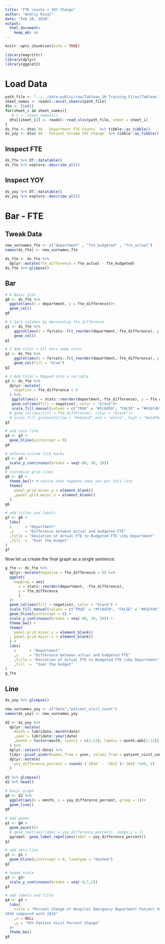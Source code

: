 ```yaml
---
title: "FTE counts + YOY Change"
author: "Andriy Koval"
date: "Feb 10, 2020"
output: 
  html_document: 
    keep_md: no
---
```



```r
knitr::opts_chunk$set(echo = TRUE)
```

```r
library(magrittr)
library(dplyr)
library(ggplot2)
```



# Load Data
```r
path_file <- "../../data-public/raw/Tableau_10_Training_Files/Tableau 10 Training Practice Data.xlsx"
sheet_names <- readxl::excel_sheets(path_file)
dto <- list()
for(sheet_i in sheet_names){
   # i <- sheet_names[1]
  dto[[sheet_i]] <- readxl::read_xlsx(path_file, sheet = sheet_i)
}
ds_fte <- dto$`08 - Department FTE Counts` %>% tibble::as_tibble()
ds_yoy <- dto$`09 - Patient Volume YOY Change` %>% tibble::as_tibble()
```

## Inspect FTE
```r
ds_fte %>% DT::datatable()
ds_fte %>% explore::describe_all()

```

## Inspect YOY  
```r
ds_yoy %>% DT::datatable()
ds_yoy %>% explore::describe_all()
```

# Bar - FTE 

## Tweak Data
```r
new_varnames_fte <- c("department" , "fte_budgeted" , "fte_actual")
names(ds_fte) <- new_varnames_fte 

ds_fte <- ds_fte %>%
  dplyr::mutate(fte_difference = fte_actual - fte_budgeted)
ds_fte %>% glimpse()
```

## Bar

```r
# 0 Basic plot
g0 <- ds_fte %>%
  ggplot(aes(x = department, y = fte_difference))+
  geom_col()
g0

# 1 Sort columns by descending fte_difference
g1 <- ds_fte %>%
    ggplot(aes(x = forcats::fct_reorder(department,-fte_difference), y = fte_difference))+
    geom_col()
g1

# 2 Add Color = All bars same color
g2 <- ds_fte %>%
    ggplot(aes(x = forcats::fct_reorder(department,-fte_difference), y = fte_difference))+
    geom_col(fill = "blue")
g2

# 3 Add Color = Mapped onto a variable
g3 <- ds_fte %>%
  dplyr::mutate(
    negative = fte_difference < 0
  ) %>%
   ggplot(aes(x = stats::reorder(department,-fte_difference), y = fte_difference))+
   geom_col(aes(fill = negative), color = "black")+
   scale_fill_manual(values = c("TRUE" = "#fc8d59", "FALSE" = "#91bfdb"))
  # geom_col(aes(fill = fte_difference), color = "black")+
  # scale_fill_gradient2(low = "#e9a3c9",mid = "white", high = "#a1d76a", midpoint = 0)
g3

# add zero line
g4 <- g3 +
  geom_hline(yintercept = 0)
g4

# enforce custom tick marks
g5 <- g4 +
  scale_y_continuous(breaks = seq(-80, 30, 20))
g5
# customize grid lines
g6 <- g5 +
  theme_bw()+ # notice what happens when you put this last
  theme(
    panel.grid.minor.y = element_blank()
    ,panel.grid.major.x = element_blank()
  )
g6

# add titles and labels
g7 <- g6 +
  labs(
  x      = "Department"
  ,y     = "Difference between actual and budgeted FTE"
  ,title = "Deviation of Actual FTE to Budgeted FTE \nby Department"
  ,fill  =  "Over the budget"
)
g7
```

Now let us create the final graph as a single sentence:
```r
g_fte <- ds_fte %>%
  dplyr::mutate(negative = fte_difference < 0) %>%
  ggplot(
    mapping = aes(
      x = stats::reorder(department, -fte_difference),
      y = fte_difference
      )
  )+
  geom_col(aes(fill = negative), color = "black") +
  scale_fill_manual(values = c("TRUE" = "#fc8d59", "FALSE" = "#91bfdb")) +
  geom_hline(yintercept = 0) +
  scale_y_continuous(breaks = seq(-80, 30, 20)) +
  theme_bw() +
  theme(
    panel.grid.minor.y = element_blank()
  , panel.grid.major.x = element_blank()
  ) +
  labs(
    x      = "Department"
    ,y     = "Difference between actual and budgeted FTE"
    ,title = "Deviation of Actual FTE to Budgeted FTE \nby Department"
    ,fill  =  "Over the budget"
)
g_fte
```

## Line

```r
ds_yoy %>% glimpse()

new_varnames_yoy <- c("date","patient_visit_count")
names(ds_yoy) <- new_varnames_yoy

d2 <- ds_yoy %>% 
  dplyr::mutate(
    month = lubridate::month(date)
    ,year = lubridate::year(date)
    ,month = factor(month, levels = c(1:12), labels = month.abb[1:12])
  ) %>%
  dplyr::select(-date) %>% 
  tidyr::pivot_wider(names_from = year, values_from = patient_visit_count) %>% 
  dplyr::mutate(
    yoy_difference_percent = round( (`2016` - `2015`)/`2016`*100, 2)
  )
  
d2 %>% glimpse()
d2 %>% head()
```

```r
# basic graph
g0 <- d2 %>% 
  ggplot(aes(x = month, y = yoy_difference_percent, group = 1))+
  geom_line()
g0
  
# Add geoms 
g1 <- g0 +
  geom_point()+
  # geom_text(aes(label = yoy_difference_percent), nudge_y = 1)
  ggrepel::geom_label_repel(aes(label = yoy_difference_percent))
g1

# add zero line
g2 <- g1 +
  geom_hline(yintercept = 0, linetype = "dashed")
g2

# tweak scale
g3 <- g2+
  scale_y_continuous(breaks = seq(-6,7,1))
g3

# add labels and title
g4 <- g3 +
  labs(
    title = "Percent Change of Hospital Emergency Department Patient Volume by Month,  
2016 compared with 2015"
    ,x = NULL
    ,y = "YOY Patient Visit Percent Change"
  )+
  theme_bw()
g4
```


